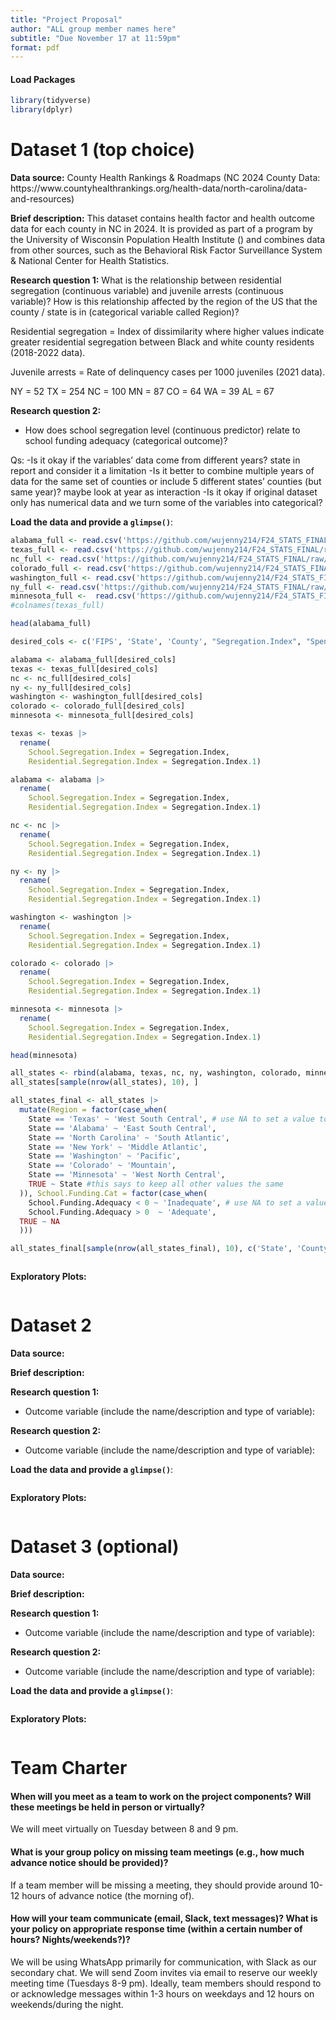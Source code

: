 ```yaml
---
title: "Project Proposal"
author: "ALL group member names here"
subtitle: "Due November 17 at 11:59pm"
format: pdf
---
```


#### Load Packages

```r
library(tidyverse)
library(dplyr)
```

# Dataset 1 (top choice)

**Data source:**
County Health Rankings & Roadmaps (NC 2024 County Data: https://www.countyhealthrankings.org/health-data/north-carolina/data-and-resources)

**Brief description:**
This dataset contains health factor and health outcome data for each county in NC in 2024. It is provided as part of a program by the University of Wisconsin Population Health Institute () and combines data from other sources, such as the Behavioral Risk Factor Surveillance System & National Center for Health Statistics.

**Research question 1:**
What is the relationship between residential segregation (continuous variable) and juvenile arrests (continuous variable)? How is this relationship affected by the region of the US that the county / state is in (categorical variable called Region)?

Residential segregation = Index of dissimilarity where higher values indicate greater residential segregation between Black and white county residents (2018-2022 data).

Juvenile arrests = Rate of delinquency cases per 1000 juveniles (2021 data).

NY = 52
TX = 254
NC = 100
MN = 87
CO = 64
WA = 39
AL = 67




**Research question 2:**

-   How does school segregation level (continuous predictor) relate to school funding adequacy (categorical outcome)?

Qs:
-Is it okay if the variables' data come from different years? 
state in report and consider it a limitation
-Is it better to combine multiple years of data for the same set of counties or include 5 different states' counties (but same year)?
maybe look at year as interaction
-Is it okay if original dataset only has numerical data and we turn some of the variables into categorical?

**Load the data and provide a `glimpse()`**:

```r
alabama_full <- read.csv('https://github.com/wujenny214/F24_STATS_FINAL/raw/refs/heads/main/county_data/Alabama.csv', skip=1)
texas_full <- read.csv('https://github.com/wujenny214/F24_STATS_FINAL/raw/refs/heads/main/county_data/Texas.csv', skip=1)
nc_full <- read.csv('https://github.com/wujenny214/F24_STATS_FINAL/raw/refs/heads/main/county_data/North%20Carolina.csv', skip=1)
colorado_full <- read.csv('https://github.com/wujenny214/F24_STATS_FINAL/raw/refs/heads/main/county_data/Colorado.csv', skip=1)
washington_full <- read.csv('https://github.com/wujenny214/F24_STATS_FINAL/raw/refs/heads/main/county_data/Washington.csv', skip=1)
ny_full <- read.csv('https://github.com/wujenny214/F24_STATS_FINAL/raw/refs/heads/main/county_data/New%20York.csv', skip=1)
minnesota_full <-  read.csv('https://github.com/wujenny214/F24_STATS_FINAL/raw/refs/heads/main/county_data/Minnesota.csv', skip=1)
#colnames(texas_full)
```

```r
head(alabama_full)
```


```r
desired_cols <- c('FIPS', 'State', 'County', "Segregation.Index", "Spending.per.Pupil", "School.Funding.Adequacy", "Segregation.Index.1", "Juvenile.Arrest.Rate")

alabama <- alabama_full[desired_cols]
texas <- texas_full[desired_cols]
nc <- nc_full[desired_cols]
ny <- ny_full[desired_cols]
washington <- washington_full[desired_cols]
colorado <- colorado_full[desired_cols]
minnesota <- minnesota_full[desired_cols]

```

```r
texas <- texas |> 
  rename(
    School.Segregation.Index = Segregation.Index,
    Residential.Segregation.Index = Segregation.Index.1)

alabama <- alabama |> 
  rename(
    School.Segregation.Index = Segregation.Index,
    Residential.Segregation.Index = Segregation.Index.1)

nc <- nc |> 
  rename(
    School.Segregation.Index = Segregation.Index,
    Residential.Segregation.Index = Segregation.Index.1)

ny <- ny |> 
  rename(
    School.Segregation.Index = Segregation.Index,
    Residential.Segregation.Index = Segregation.Index.1)

washington <- washington |> 
  rename(
    School.Segregation.Index = Segregation.Index,
    Residential.Segregation.Index = Segregation.Index.1)

colorado <- colorado |> 
  rename(
    School.Segregation.Index = Segregation.Index,
    Residential.Segregation.Index = Segregation.Index.1)

minnesota <- minnesota |> 
  rename(
    School.Segregation.Index = Segregation.Index,
    Residential.Segregation.Index = Segregation.Index.1)

head(minnesota)
```

```r
all_states <- rbind(alabama, texas, nc, ny, washington, colorado, minnesota)
all_states[sample(nrow(all_states), 10), ]
```

```r
all_states_final <- all_states |>
  mutate(Region = factor(case_when(
    State == 'Texas' ~ 'West South Central', # use NA to set a value to missing
    State == 'Alabama' ~ 'East South Central',
    State == 'North Carolina' ~ 'South Atlantic',
    State == 'New York' ~ 'Middle Atlantic',
    State == 'Washington' ~ 'Pacific',
    State == 'Colorado' ~ 'Mountain',
    State == 'Minnesota' ~ 'West North Central',
    TRUE ~ State #this says to keep all other values the same
  )), School.Funding.Cat = factor(case_when(
    School.Funding.Adequacy < 0 ~ 'Inadequate', # use NA to set a value to missing
    School.Funding.Adequacy > 0  ~ 'Adequate',
  TRUE ~ NA
  )))

all_states_final[sample(nrow(all_states_final), 10), c('State', 'County', 'School.Funding.Adequacy', 'Region', 'School.Funding.Cat')]
```
```r

```


**Exploratory Plots:**

```r

```

# Dataset 2

**Data source:**

**Brief description:**

**Research question 1:**

-   Outcome variable (include the name/description and type of variable):

**Research question 2:**

-   Outcome variable (include the name/description and type of variable):

**Load the data and provide a `glimpse()`**:

```r

```

**Exploratory Plots:**

```r

```

# 

# Dataset 3 (optional)

**Data source:**

**Brief description:**

**Research question 1:**

-   Outcome variable (include the name/description and type of variable):

**Research question 2:**

-   Outcome variable (include the name/description and type of variable):

**Load the data and provide a `glimpse()`**:

```r

```

**Exploratory Plots:**

```r

```

# 

# Team Charter

#### When will you meet as a team to work on the project components? Will these meetings be held in person or virtually?
We will meet virtually on Tuesday between 8 and 9 pm. 


#### What is your group policy on missing team meetings (e.g., how much advance notice should be provided)?
If a team member will be missing a meeting, they should provide around 10-12 hours of advance notice (the morning of).

#### How will your team communicate (email, Slack, text messages)? What is your policy on appropriate response time (within a certain number of hours? Nights/weekends?)?
We will be using WhatsApp primarily for communication, with Slack as our secondary chat. We will send Zoom invites via email to reserve our weekly meeting time (Tuesdays 8-9 pm). Ideally, team members should respond to or acknowledge messages within 1-3 hours on weekdays and 12 hours on weekends/during the night.


#### 
